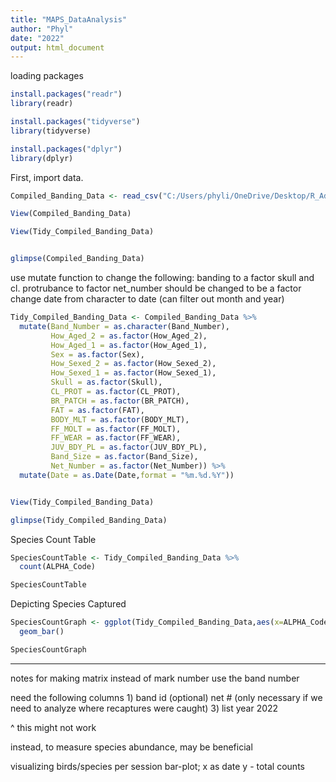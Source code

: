 ```yaml
---
title: "MAPS_DataAnalysis"
author: "Phyl"
date: "2022"
output: html_document
---
```

loading packages
```r
install.packages("readr")
library(readr)

install.packages("tidyverse")
library(tidyverse)

install.packages("dplyr")
library(dplyr)
```

First, import data.
```r
Compiled_Banding_Data <- read_csv("C:/Users/phyli/OneDrive/Desktop/R_Adv.Quant/MAPS_2022Analysis/Compiled MAPS Data for Prado Basin Station - All Banding Data - .csv")

View(Compiled_Banding_Data)

View(Tidy_Compiled_Banding_Data)


glimpse(Compiled_Banding_Data)

```
use mutate function to change the following:
banding to a factor
skull and cl. protrubance to factor
net_number should be changed to be a factor
change date from character to date (can filter out month and year)

```r
Tidy_Compiled_Banding_Data <- Compiled_Banding_Data %>%
  mutate(Band_Number = as.character(Band_Number),
         How_Aged_2 = as.factor(How_Aged_2),
         How_Aged_1 = as.factor(How_Aged_1), 
         Sex = as.factor(Sex), 
         How_Sexed_2 = as.factor(How_Sexed_2), 
         How_Sexed_1 = as.factor(How_Sexed_1), 
         Skull = as.factor(Skull),
         CL_PROT = as.factor(CL_PROT),
         BR_PATCH = as.factor(BR_PATCH),
         FAT = as.factor(FAT),
         BODY_MLT = as.factor(BODY_MLT),
         FF_MOLT = as.factor(FF_MOLT),
         FF_WEAR = as.factor(FF_WEAR),
         JUV_BDY_PL = as.factor(JUV_BDY_PL),
         Band_Size = as.factor(Band_Size),
         Net_Number = as.factor(Net_Number)) %>%
  mutate(Date = as.Date(Date,format = "%m.%d.%Y"))


View(Tidy_Compiled_Banding_Data)

glimpse(Tidy_Compiled_Banding_Data)
```

Species Count Table
```r
SpeciesCountTable <- Tidy_Compiled_Banding_Data %>%
  count(ALPHA_Code)

SpeciesCountTable

```

Depicting Species Captured
```r
SpeciesCountGraph <- ggplot(Tidy_Compiled_Banding_Data,aes(x=ALPHA_Code)) + 
  geom_bar()

SpeciesCountGraph

```

-----------------------------------------
notes for making matrix
instead of mark number use the band number

need the following columns
1) band id
(optional) net # (only necessary if we need to analyze where recaptures were caught)
3) list year 2022 

^ this might not work

instead, to measure species abundance, may be beneficial 

visualizing birds/species per session
bar-plot; x as date y - total counts

